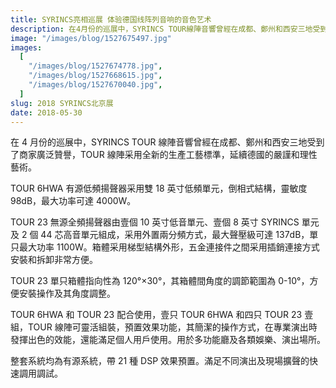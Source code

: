 ```yaml
---
title: SYRINCS亮相巡展 体验德国线阵列音响的音色艺术
description: 在4月份的巡展中，SYRINCS TOUR線陣音響曾經在成都、鄭州和西安三地受到了商家廣泛贊譽，TOUR線陣采用全新的生產工藝標準，延續德國的嚴謹和理性藝術。
image: "/images/blog/1527675497.jpg"
images:
  [
    "/images/blog/1527674778.jpg",
    "/images/blog/1527668615.jpg",
    "/images/blog/1527670040.jpg",
  ]
slug: 2018 SYRINCS北京展
date: 2018-05-30
---
```


在 4 月份的巡展中，SYRINCS TOUR 線陣音響曾經在成都、鄭州和西安三地受到了商家廣泛贊譽，TOUR 線陣采用全新的生產工藝標準，延續德國的嚴謹和理性藝術。

TOUR 6HWA 有源低頻揚聲器采用雙 18 英寸低頻單元，倒相式結構，靈敏度 98dB，最大功率可達 4000W。

TOUR 23 無源全頻揚聲器由壹個 10 英寸低音單元、壹個 8 英寸 SYRINCS 單元及 2 個 44 芯高音單元組成，采用外置兩分頻方式，最大聲壓級可達 137dB，單只最大功率 1100W。箱體采用梯型結構外形，五金連接件之間采用插銷連接方式安裝和拆卸非常方便。

TOUR 23 單只箱體指向性為 120°×30°，其箱體間角度的調節範圍為 0-10°，方便安裝操作及其角度調整。

TOUR 6HWA 和 TOUR 23 配合使用，壹只 TOUR 6HWA 和四只 TOUR 23 壹組，TOUR 線陣可靈活組裝，預置效果功能，其簡潔的操作方式，在專業演出時發揮出色的效能，還能滿足個人用戶使用。用於多功能廳及各類娛樂、演出場所。

整套系統均為有源系統，帶 21 種 DSP 效果預置。滿足不同演出及現場擴聲的快速調用調試。
